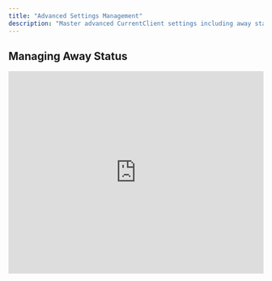 ```yaml
---
title: "Advanced Settings Management"
description: "Master advanced CurrentClient settings including away status, conversation management, and system optimization"
---
```


## Managing Away Status

<iframe 
  src="https://www.loom.com/embed/6a82c3278c5f480fb9f3767c6b772088" 
  width="100%" 
  height="400"
  frameBorder={0} 
  allowFullScreen
/>

**Duration:** 1 minute

Learn how to properly set your away status to manage client expectations when you're unavailable while maintaining professional communication standards.

## Conversation Management

<iframe 
  src="https://www.loom.com/embed/cf9ea882d9224c34b148634d2ff70655" 
  width="100%" 
  height="400"
  frameBorder={0} 
  allowFullScreen
/>

**Duration:** 2 minutes

Understand the difference between active and completed conversations and how to effectively manage your communication workflow.

## Advanced Status Management

<CardGroup cols={2}>
  <Card title="Away Status Options" icon="moon">
    Configure automatic away messages and status indicators
  </Card>
  <Card title="Business Hours" icon="clock">
    Set your availability schedule for automatic status changes
  </Card>
  <Card title="Team Coordination" icon="users">
    Coordinate availability status across team members
  </Card>
  <Card title="Auto-Responses" icon="robot">
    Set up intelligent auto-reply messages based on status
  </Card>
</CardGroup>

## Away Status Best Practices

<Steps>
  <Step title="Set Clear Expectations">
    Inform contacts about when you'll be unavailable
  </Step>
  <Step title="Provide Alternatives">
    Offer alternative contact methods or team members
  </Step>
  <Step title="Update Regularly">
    Keep your status current to maintain credibility
  </Step>
  <Step title="Professional Messaging">
    Craft professional away messages that maintain your brand
  </Step>
</Steps>

## Conversation Workflow Management

<Accordion title="Active vs Completed Conversations">
  **Active Conversations:**
  - Ongoing client discussions requiring follow-up
  - New messages or recent activity
  - Pending responses or actions needed
  - High-priority client communications
  
  **Completed Conversations:**  
  - Resolved client issues or completed transactions
  - Archived for record-keeping
  - No immediate action required
  - Reference material for future interactions
</Accordion>

## Advanced Conversation Features

### Conversation Categorization
- **Priority Levels:** Mark conversations as urgent, normal, or low priority
- **Topic Tags:** Categorize conversations by subject matter
- **Follow-up Reminders:** Set automatic reminders for pending actions
- **Team Assignment:** Assign conversations to specific team members

### Workflow Automation
- **Auto-Archiving:** Automatically move old conversations to completed status
- **Response Templates:** Create quick responses for common scenarios
- **Escalation Rules:** Automatically escalate unresponded conversations
- **Integration Triggers:** Sync conversation status with CRM systems

<Info>
  **Workflow Tip:** Regularly review and categorize conversations to maintain an organized inbox and ensure no client communications fall through the cracks.
</Info>

## System Optimization Settings

<CardGroup cols={2}>
  <Card title="Performance Tuning" icon="gauge-high">
    Optimize CurrentClient for your device and usage patterns
  </Card>
  <Card title="Notification Management" icon="bell-ring">
    Fine-tune notification settings for maximum efficiency
  </Card>
  <Card title="Data Management" icon="database">
    Configure data retention and backup settings
  </Card>
  <Card title="Security Settings" icon="shield-check">
    Enhance account security and access controls
  </Card>
</CardGroup>

## Advanced Notification Configuration

### Notification Rules
- **Time-Based Rules:** Different notifications for business vs. after hours
- **Priority Filtering:** Only get alerts for high-priority contacts
- **Channel Preferences:** Set different notifications for calls vs. messages
- **Team Notifications:** Configure team-wide alert distribution

### Custom Alert Conditions
- **VIP Contacts:** Special alerts for your most important clients
- **Keywords:** Get notified when specific words appear in messages
- **Missed Interactions:** Alerts for unanswered calls or messages
- **Performance Thresholds:** Notifications when metrics exceed limits

## Data Management and Retention

<Accordion title="Data Retention Policies">
  **Configure retention settings for:**
  - Call recordings and transcripts
  - Message history and attachments
  - Contact interaction logs
  - System activity logs
  - Backup and export schedules
</Accordion>

<Accordion title="Export and Backup Options">
  **Available export formats:**
  - CSV files for contact data
  - PDF reports for communication history
  - Audio files for call recordings
  - Integration-specific export formats
  - Automated backup scheduling
</Accordion>

## Security and Access Control

### Account Security Features
- **Two-Factor Authentication:** Add extra security to your account
- **Access Logging:** Monitor login activity and suspicious behavior
- **IP Restrictions:** Limit access to specific IP addresses or ranges
- **Session Management:** Control active session limits and timeouts

### Team Access Management
- **Role-Based Permissions:** Define what each team member can access
- **Feature Restrictions:** Limit access to sensitive features or data
- **Audit Trails:** Track all user actions for compliance purposes
- **Temporary Access:** Grant limited-time access for contractors or consultants

<Warning>
  **Security Best Practices:** Regularly review access permissions and security settings, especially when team members change roles or leave your organization.
</Warning>

## Performance Optimization

<Steps>
  <Step title="Regular Maintenance">
    Perform monthly reviews of settings and data cleanup
  </Step>
  <Step title="Usage Analysis">
    Review usage patterns to optimize configuration
  </Step>
  <Step title="Team Training">
    Ensure team members understand advanced settings
  </Step>
  <Step title="Continuous Improvement">
    Regularly update settings based on business needs
  </Step>
</Steps>

## Troubleshooting Advanced Settings

<Accordion title="Common Configuration Issues">
  **Settings Not Saving:**
  - Clear browser cache and cookies
  - Check browser compatibility requirements
  - Verify account permissions for configuration changes
  - Contact support if problems persist

  **Team Settings Conflicts:**
  - Review role-based permission overlaps
  - Check for conflicting notification rules
  - Verify team member access levels
  - Coordinate settings changes with administrators
</Accordion>

<Tip>
  **Management Tip:** Document your advanced settings configuration and share with team members to ensure consistency and smooth operations during staff changes.
</Tip>
